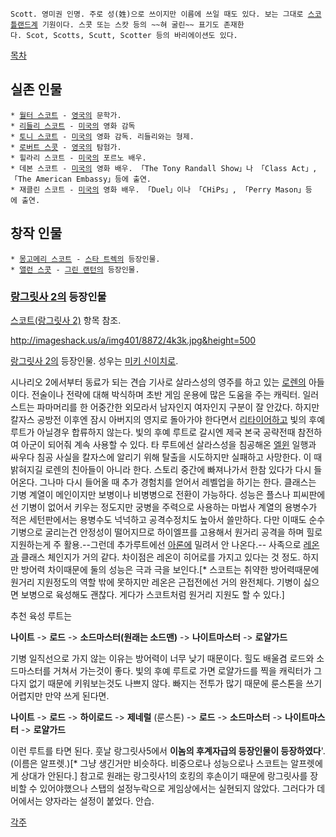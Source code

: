  Scott. 영미권 인명. 주로 성(姓)으로 쓰이지만 이름에 쓰일 때도 있다. 보는 그대로 [[스코틀랜드]]계 기원이다. 스콧 또는 스캇 등의 ~~혀 굴린~~ 표기도 존재한다. Scot, Scotts, Scutt, Scotter 등의 바리에이션도 있다.

[[목차]]

== 실존 인물 ==
 * [[월터 스코트]] - [[영국]]의 문학가.
 * [[리들리 스코트]] - [[미국]]의 영화 감독
 * [[토니 스코트]] - [[미국]]의 영화 감독. 리들리와는 형제.  
 * [[로버트 스콧]] - [[영국]]의 탐험가. 
 * 힐라리 스코트 - [[미국]]의 포르노 배우.
 * 데본 스코트 - [[미국]]의 영화 배우. 「The Tony Randall Show」나 「Class Act」,「The American Embassy」등에 출연.	
 * 재클린 스코트 - [[미국]]의 영화 배우. 「Duel」이나 「CHiPs」, 「Perry Mason」등에 출연.

== 창작 인물 ==
 * [[몽고메리 스코트]] - [[스타 트렉]]의 등장인물.
 * [[앨런 스콧]] - [[그린 랜턴]]의 등장인물.

=== [[랑그릿사 2]]의 등장인물 ===
[[스코트(랑그릿사 2)]] 항목 참조.

http://imageshack.us/a/img401/8872/4k3k.jpg&height=500

[[랑그릿사 2]]의 등장인물. 성우는 [[미키 신이치로]].

시나리오 2에서부터 동료가 되는 견습 기사로 살라스성의 영주를 하고 있는 [[로렌]]의 아들이다. 전술이나 전략에 대해 박식하며 초반 게임 운용에 많은 도움을 주는 캐릭터. 일러스트는 파마머리를 한 어중간한 외모라서 남자인지 여자인지 구분이 잘 안갔다. 
하지만 칼자스 공방전 이후엔 잠시 아버지의 영지로 돌아가야 한다면서 [[리타이어]]하고 빛의 후예 루트가 아닐경우 합류하지 않는다. 빛의 후예 루트로 갈시엔 제국 본국 공략전때 참전하여 아군이 되어줘 계속 사용할 수 있다. 타 루트에선 살라스성을 침공해온 [[엘윈]] 일행과 싸우다 침공 사실을 칼자스에 알리기 위해 탈출을 시도하지만 실패하고 사망한다. 이 때 밝혀지길 로렌의 친아들이 아니라 한다.
스토리 중간에 빠져나가서 한참 있다가 다시 들어온다. 그나마 다시 들어올 때 추가 경험치를 얻어서 레벨업을 하기는 한다. 클래스는 기병 계열이 메인이지만 보병이나 비병병으로 전환이 가능하다. 성능은 플스나 피씨판에선 기병이 없어서 키우는 정도지만 궁병을 주력으로 사용하는 마법사 계열의 용병수가 적은 세턴판에서는 용병수도 넉넉하고 공격수정치도 높아서 쓸만하다. 다만 이때도 순수기병으로 굴리는건 안정성이 떨어지므로 하이엘프를 고용해서 원거리 공격을 하며 힐로 지원하는게 주 활용.--그런데 추가루트에선 [[아론]]에 밀려서 안 나온다.--
사족으로 [[레온]]과 클래스 체인지가 거의 같다. 차이점은 레온이 히어로를 가지고 있다는 것 정도. 하지만 방어력 차이때문에 둘의 성능은 극과 극을 보인다.[* 스코트는 취약한 방어력때문에 원거리 지원정도의 역할 밖에 못하지만 레온은 근접전에선 거의 완전체다. 기병이 싫으면 보병으로 육성해도 괜찮다. 게다가 스코트처럼 원거리 지원도 할 수 있다.]

추천 육성 루트는

'''나이트''' -> '''로드''' -> '''소드마스터(원래는 소드맨)''' -> '''나이트마스터''' -> '''로얄가드'''

기병 일직선으로 가지 않는 이유는 방어력이 너무 낮기 때문이다. 힐도 배울겸 로드와 소드마스터를 거쳐서 가는것이 좋다. 빛의 후예 루트로 가면 로얄가드를 찍을 캐릭터가 그다지 없기 때문에 키워보는것도 나쁘지 않다. 빠지는 전투가 많기 때문에 룬스톤을 쓰기 어렵지만 만약 쓰게 된다면.

'''나이트''' -> '''로드''' -> '''하이로드''' -> '''제네럴''' (룬스톤) -> '''로드''' -> '''소드마스터''' -> '''나이트마스터''' -> '''로얄가드'''

이런 루트를 타면 된다.
훗날 랑그릿사5에서 '''이놈의 후계자급의 등장인물이 등장하였다''''.(이름은 알프렛.)[* 그냥 생긴거만 비슷하다. 비중으로나 성능으로나 스코트는 알프렛에게 상대가 안된다.]
참고로 원래는 랑그릿사1의 호킹의 후손이기 때문에 랑그릿사를 장비할 수 있어야했으나 스탭의 설정누락으로 게임상에서는 실현되지 않았다.
그러다가 데어에서는 양자라는 설정이 붙었다. 안습.

[[각주]]
